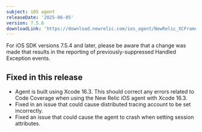 ```yaml
---
subject: iOS agent
releaseDate: '2025-06-05'
version: 7.5.6
downloadLink: 'https://download.newrelic.com/ios_agent/NewRelic_XCFramework_Agent_7.5.6.zip'
---
```


<Callout variant="important">
For iOS SDK versions 7.5.4 and later, please be aware that a change was made that results in the reporting of previously-suppressed Handled Exception events.
</Callout>

## Fixed in this release

* Agent is built using Xcode 16.3. This should correct any errors related to Code Coverage when using the New Relic iOS agent with Xcode 16.3.
* Fixed in an issue that could cause distributed tracing account to be set incorrectly.
* Fixed an issue that could cause the agent to crash when setting session attributes.
